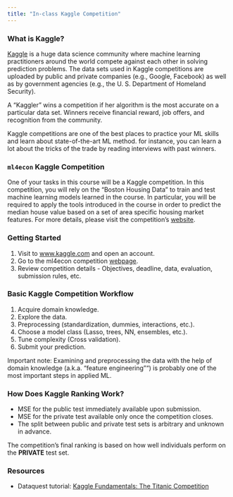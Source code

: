 ```yaml
---
title: "In-class Kaggle Competition"
---
```



### What is Kaggle?

[Kaggle](www.kaggle.com) is a huge data science community where machine learning practitioners around the world compete against each other in solving prediction problems. The data sets used in Kaggle competitions are uploaded by public and private companies (e.g., Google, Facebook) as well as by government agencies (e.g., the U. S. Department of Homeland Security). 
  
A "Kaggler" wins a competition if her algorithm is the most accurate on a particular data set. Winners receive financial reward, job offers, and recognition from the community. 
  
Kaggle competitions are one of the best places to practice your ML skills and learn about state-of-the-art ML method. for instance, you can learn a lot about the tricks of the trade by reading interviews with past winners.



### `ml4econ` Kaggle Competition

One of your tasks in this course will be a Kaggle competition. In this competition, you will rely on the "Boston Housing Data" to train and test machine learning models learned in the course. In particular, you will be required to apply the tools introduced in the course in order to predict the median house value based on a set of area specific housing market features. For more details, please visit the competition's [website](https://www.kaggle.com/t/97eb0edcbe7c406882c7c067076bedd3).  


### Getting Started

1. Visit to [www.kaggle.com](www.kaggle.com) and open an account.
2. Go to the ml4econ competition [webpage](https://www.kaggle.com/t/97eb0edcbe7c406882c7c067076bedd3).
3. Review competition details - Objectives, deadline, data, evaluation, submission rules, etc. 


### Basic Kaggle Competition Workflow

1. Acquire domain knowledge.
2. Explore the data. 
3. Preprocessing (standardization, dummies, interactions, etc.).
4. Choose a model class (Lasso, trees, NN, ensembles, etc.).
5. Tune complexity (Cross validation).
6. Submit your prediction.
  
Important note: Examining and preprocessing the data with the help of domain knowledge (a.k.a. "feature engineering"") is probably one of the most important steps in applied ML.


### How Does Kaggle Ranking Work?

* MSE for the public test immediately available upon submission.
* MSE for the private test available only once the competition closes.
* The split between public and private test sets is arbitrary and unknown in advance.

The competition's final ranking is based on how well individuals perform on the **PRIVATE** test set.


### Resources

* Dataquest tutorial: [Kaggle Fundamentals: The Titanic Competition](https://www.dataquest.io/blog/kaggle-fundamentals/)  
